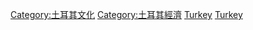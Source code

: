 {{Commonscat|Tourism in Turkey}}

[[Category:土耳其文化|Category:土耳其文化]]
[[Category:土耳其經濟|Category:土耳其經濟]]
[[Category:亚洲各国旅游|Turkey]]
[[Category:欧洲各国旅游|Turkey]]